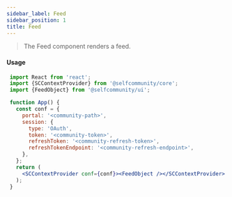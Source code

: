 ```yaml
---
sidebar_label: Feed
sidebar_position: 1
title: Feed
---
```


> The Feed component renders a feed.


<Logged><Feed /></Logged>

#### Usage

```jsx
 import React from 'react';
 import {SCContextProvider} from '@selfcommunity/core';
 import {FeedObject} from '@selfcommunity/ui';

 function App() {
   const conf = {
     portal: '<community-path>',
     session: {
       type: 'OAuth',
       token: '<community-token>',
       refreshToken: '<community-refresh-token>',
       refreshTokenEndpoint: '<community-refresh-endpoint>',
     },
   };
   return (
     <SCContextProvider conf={conf}><FeedObject /></SCContextProvider>
   );
 }
```